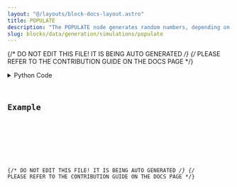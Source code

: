 ```yaml
---
layout: "@/layouts/block-docs-layout.astro"
title: POPULATE
description: "The POPULATE node generates random numbers, depending on the distribution selected and the input data."
slug: blocks/data/generation/simulations/populate
---
```


{/* DO NOT EDIT THIS FILE! IT IS BEING AUTO GENERATED */}
{/* PLEASE REFER TO THE CONTRIBUTION GUIDE ON THE DOCS PAGE */}


<PythonDocsDisplay docstring={docstring} />
<details>
<summary>Python Code</summary>



<Code code={pythonCode} lang="py" wrap theme="dracula" />

[Find this Flojoy Block on GitHub](https://github.com/flojoy-ai/blocks/blob/main/blocks/DATA/GENERATION/SIMULATIONS/POPULATE/POPULATE.py)

</details>

## Example


<GetHelpWidget />


<AppDisplay app={app} blockName="POPULATE" client:visible />


<Example />

{/* DO NOT EDIT THIS FILE! IT IS BEING AUTO GENERATED */}
{/* PLEASE REFER TO THE CONTRIBUTION GUIDE ON THE DOCS PAGE */}
